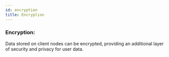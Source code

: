 ```yaml
---
id: encryption
title: Encryption
---
```


### Encryption:

Data stored on client nodes can be encrypted, providing an additional layer of security and privacy for user data.
